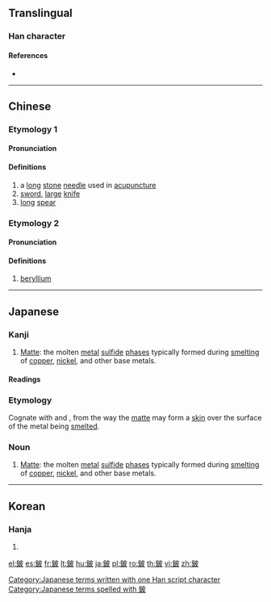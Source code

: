 {{character info/new}}
{{also|𨨏|铍}}
==Translingual==

===Han character===
{{Han char|rn=167|rad=金|as=05|sn=13|four=84147|canj=CDHE|ids=⿰金皮}}

====References====
* {{Han ref|kx=1300.010|dkj=40272|dj=1802.140|hdz=64192.060|uh=9239|ud=37433|bh=B965|bd=47461}}

----

==Chinese==
{{zh-forms|s=铍}}

===Etymology 1===

====Pronunciation====
{{zh-pron
|m=pī
|c=pei1
|mn=phi
|w=1phi
|mc=y
|oc=y
|ma=
|cat=n
}}

====Definitions====
{{zh-hanzi}}

# a [[long]] [[stone]] [[needle]] used in [[acupuncture]]
# [[sword]], [[large]] [[knife]]
# [[long]] [[spear]]

===Etymology 2===

====Pronunciation====
{{zh-pron
|m=pí
|c=pei4
|h=pfs=phì
|md=pì
|mn=
|w=3bi
|mc=y
|oc=y
|ma=y
|cat=n
}}

====Definitions====
{{zh-hanzi}}

# [[beryllium]]

{{zh-cat|Chemical elements}}

----

==Japanese==

===Kanji===
{{ja-kanji|grade=uc|rs=金05}}

# [[matte|Matte]]: the molten [[metal]] [[sulfide]] [[phase]]s typically formed during [[smelt]]ing of [[copper]], [[nickel]], and other base metals.

====Readings====
{{ja-readings
|on=[[ひ]] (hi)
|kun=[[かわ]] (kawa), [[おおはり]] (oohari)
}}

===Etymology===
Cognate with {{m|ja|皮|tr=kawa||skin, rind}} and {{m|ja|革|tr=kawa||leather}}, from the way the [[matte]] may form a [[skin]] over the surface of the metal being [[smelt]]ed.

===Noun===
{{ja-noun|かわ|hhira=かは}}

# [[matte|Matte]]: the molten [[metal]] [[sulfide]] [[phase]]s typically formed during [[smelt]]ing of [[copper]], [[nickel]], and other base metals.

[[Category:Japanese terms written with one Han script character]]
[[Category:Japanese terms spelled with 鈹]]

----

==Korean==

===Hanja===
{{ko-hanja|hangeul=피|eumhun=|mr=p'i|y=phi}}

# {{defn|lang=ko|sort=金05}}

[[el:鈹]]
[[es:鈹]]
[[fr:鈹]]
[[lt:鈹]]
[[hu:鈹]]
[[ja:鈹]]
[[pl:鈹]]
[[ro:鈹]]
[[th:鈹]]
[[vi:鈹]]
[[zh:鈹]]